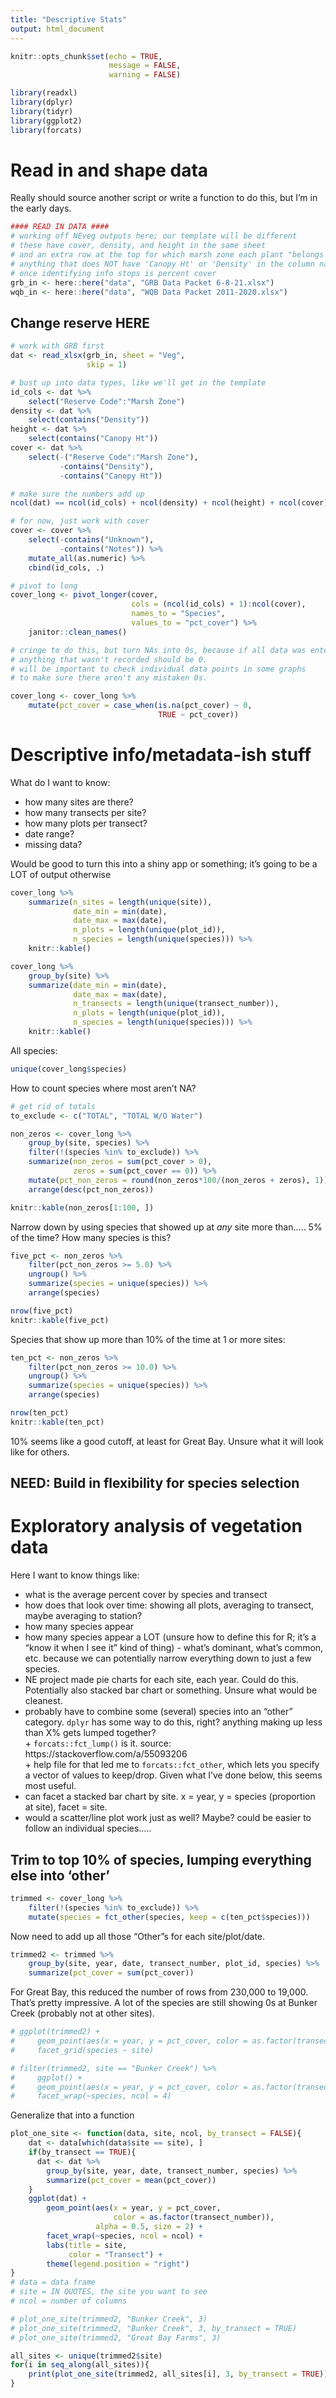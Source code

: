 ```yaml
---
title: "Descriptive Stats"
output: html_document
---
```


```r
knitr::opts_chunk$set(echo = TRUE,
                      message = FALSE,
                      warning = FALSE)
```

```r
library(readxl)
library(dplyr)
library(tidyr)
library(ggplot2)
library(forcats)
```

# Read in and shape data  

Really should source another script or write a function to do this, but I'm in the early days.

```r
#### READ IN DATA ####
# working off NEveg outputs here; our template will be different
# these have cover, density, and height in the same sheet
# and an extra row at the top for which marsh zone each plant "belongs to"
# anything that does NOT have 'Canopy Ht' or 'Density' in the column name 
# once identifying info stops is percent cover
grb_in <- here::here("data", "GRB Data Packet 6-8-21.xlsx")
wqb_in <- here::here("data", "WQB Data Packet 2011-2020.xlsx")
```

## Change reserve HERE

```r
# work with GRB first
dat <- read_xlsx(grb_in, sheet = "Veg",
                 skip = 1)
```

```r
# bust up into data types, like we'll get in the template
id_cols <- dat %>% 
    select("Reserve Code":"Marsh Zone")
density <- dat %>% 
    select(contains("Density"))
height <- dat %>% 
    select(contains("Canopy Ht"))
cover <- dat %>% 
    select(-("Reserve Code":"Marsh Zone"),
           -contains("Density"),
           -contains("Canopy Ht"))

# make sure the numbers add up
ncol(dat) == ncol(id_cols) + ncol(density) + ncol(height) + ncol(cover)

# for now, just work with cover
cover <- cover %>% 
    select(-contains("Unknown"),
           -contains("Notes")) %>% 
    mutate_all(as.numeric) %>% 
    cbind(id_cols, .)

# pivot to long
cover_long <- pivot_longer(cover,
                           cols = (ncol(id_cols) + 1):ncol(cover),
                           names_to = "Species",
                           values_to = "pct_cover") %>% 
    janitor::clean_names()

# cringe to do this, but turn NAs into 0s, because if all data was entered properly,
# anything that wasn't recorded should be 0.
# will be important to check individual data points in some graphs
# to make sure there aren't any mistaken 0s.

cover_long <- cover_long %>% 
    mutate(pct_cover = case_when(is.na(pct_cover) ~ 0,
                                 TRUE ~ pct_cover))

```

# Descriptive info/metadata-ish stuff    

What do I want to know:  

+  how many sites are there?  
+  how many transects per site?  
+  how many plots per transect?  
+  date range?  
+  missing data?  

Would be good to turn this into a shiny app or something; it's going to be a LOT of output otherwise  

```r
cover_long %>% 
    summarize(n_sites = length(unique(site)),
              date_min = min(date),
              date_max = max(date),
              n_plots = length(unique(plot_id)),
              n_species = length(unique(species))) %>% 
    knitr::kable()
```

```r
cover_long %>% 
    group_by(site) %>% 
    summarize(date_min = min(date),
              date_max = max(date),
              n_transects = length(unique(transect_number)),
              n_plots = length(unique(plot_id)),
              n_species = length(unique(species))) %>% 
    knitr::kable()
```

All species:  

```r
unique(cover_long$species)
```

How to count species where most aren't NA?

```r
# get rid of totals
to_exclude <- c("TOTAL", "TOTAL W/O Water")
```

```r
non_zeros <- cover_long %>% 
    group_by(site, species) %>% 
    filter(!(species %in% to_exclude)) %>% 
    summarize(non_zeros = sum(pct_cover > 0),
              zeros = sum(pct_cover == 0)) %>%
    mutate(pct_non_zeros = round(non_zeros*100/(non_zeros + zeros), 1)) %>% 
    arrange(desc(pct_non_zeros))

knitr::kable(non_zeros[1:100, ])

```

Narrow down by using species that showed up at *any* site more than..... 5% of the time? How many species is this?  

```r
five_pct <- non_zeros %>% 
    filter(pct_non_zeros >= 5.0) %>% 
    ungroup() %>% 
    summarize(species = unique(species)) %>% 
    arrange(species)

nrow(five_pct)
knitr::kable(five_pct)
```

Species that show up more than 10% of the time at 1 or more sites:  

```r
ten_pct <- non_zeros %>% 
    filter(pct_non_zeros >= 10.0) %>% 
    ungroup() %>% 
    summarize(species = unique(species)) %>% 
    arrange(species) 

nrow(ten_pct)
knitr::kable(ten_pct)
```

10% seems like a good cutoff, at least for Great Bay. Unsure what it will look like for others. 

## NEED: Build in flexibility for species selection  



# Exploratory analysis of vegetation data  

Here I want to know things like:  

+  what is the average percent cover by species and transect  
+  how does that look over time: showing all plots, averaging to transect, maybe averaging to station?  
+  how many species appear  
+  how many species appear a LOT (unsure how to define this for R; it's a "know it when I see it" kind of thing) - what's dominant, what's common, etc. because we can potentially narrow everything down to just a few species.  
+  NE project made pie charts for each site, each year. Could do this. Potentially also stacked bar chart or something. Unsure what would be cleanest.  
  +  probably have to combine some (several) species into an "other" category. `dplyr` has some way to do this, right? anything making up less than X% gets lumped together?   
    +  `forcats::fct_lump()` is it. source: https://stackoverflow.com/a/55093206   
    +  help file for that led me to `forcats::fct_other`, which lets you specify a vector of values to keep/drop. Given what I've done below, this seems most useful.  
  +  can facet a stacked bar chart by site. x = year, y = species (proportion at site), facet = site.  
  +  would a scatter/line plot work just as well? Maybe? could be easier to follow an individual species.....  


## Trim to top 10% of species, lumping everything else into 'other'  

```r
trimmed <- cover_long %>% 
    filter(!(species %in% to_exclude)) %>% 
    mutate(species = fct_other(species, keep = c(ten_pct$species)))
```

Now need to add up all those "Other"s for each site/plot/date.  

```r
trimmed2 <- trimmed %>% 
    group_by(site, year, date, transect_number, plot_id, species) %>% 
    summarize(pct_cover = sum(pct_cover))
```

For Great Bay, this reduced the number of rows from 230,000 to 19,000. That's pretty impressive. A lot of the species are still showing 0s at Bunker Creek (probably not at other sites).  

```r
# ggplot(trimmed2) +
#     geom_point(aes(x = year, y = pct_cover, color = as.factor(transect_number)), alpha = 0.5, size = 2) +
#     facet_grid(species ~ site)
```

```r
# filter(trimmed2, site == "Bunker Creek") %>% 
#     ggplot() +
#     geom_point(aes(x = year, y = pct_cover, color = as.factor(transect_number)), alpha = 0.5, size = 2) +
#     facet_wrap(~species, ncol = 4)
```

Generalize that into a function  

```r
plot_one_site <- function(data, site, ncol, by_transect = FALSE){
    dat <- data[which(data$site == site), ]
    if(by_transect == TRUE){
      dat <- dat %>% 
        group_by(site, year, date, transect_number, species) %>% 
        summarize(pct_cover = mean(pct_cover))
    }
    ggplot(dat) +
        geom_point(aes(x = year, y = pct_cover,
                       color = as.factor(transect_number)),
                   alpha = 0.5, size = 2) +
        facet_wrap(~species, ncol = ncol) +
        labs(title = site,
             color = "Transect") +
        theme(legend.position = "right")
}
# data = data frame
# site = IN QUOTES, the site you want to see
# ncol = number of columns
```

```r
# plot_one_site(trimmed2, "Bunker Creek", 3)
# plot_one_site(trimmed2, "Bunker Creek", 3, by_transect = TRUE)
# plot_one_site(trimmed2, "Great Bay Farms", 3)

all_sites <- unique(trimmed2$site)
for(i in seq_along(all_sites)){
    print(plot_one_site(trimmed2, all_sites[i], 3, by_transect = TRUE))
}
```


